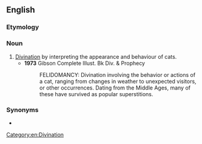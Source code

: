==English==

===Etymology===
{{suffix|felid|mancy|lang=en}}

===Noun===
{{en-noun|-}}

# [[divination|Divination]] by interpreting the appearance and behaviour of cats.
#* '''1973''' Gibson Complete Illust. Bk Div. & Prophecy
#*: FELIDOMANCY: Divination involving the behavior or actions of a cat, ranging from changes in weather to unexpected visitors, or other occurrences. Dating from the Middle Ages, many of these have survived as popular superstitions.

===Synonyms===
* {{l|en|ailuromancy}}

[[Category:en:Divination]]